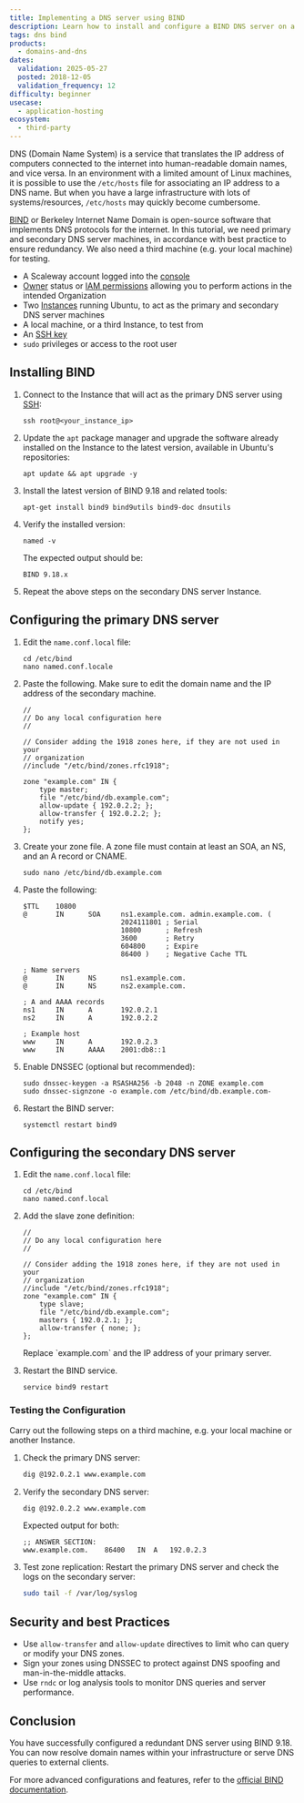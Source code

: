 ```yaml
---
title: Implementing a DNS server using BIND
description: Learn how to install and configure a BIND DNS server on a Scaleway Instance to manage domain name resolution.
tags: dns bind
products:
  - domains-and-dns
dates:
  validation: 2025-05-27
  posted: 2018-12-05
  validation_frequency: 12
difficulty: beginner
usecase:
  - application-hosting
ecosystem:
  - third-party
---
```



DNS (Domain Name System) is a service that translates the IP address of computers connected to the internet into human-readable domain names, and vice versa. In an environment with a limited amount of Linux machines, it is possible to use the `/etc/hosts` file for associating an IP address to a DNS name. But when you have a large infrastructure with lots of systems/resources, `/etc/hosts` may quickly become cumbersome.

[BIND](https://www.isc.org/bind/) or Berkeley Internet Name Domain is open-source software that implements DNS protocols for the internet. In this tutorial, we need primary and secondary DNS server machines, in accordance with best practice to ensure redundancy. We also need a third machine (e.g. your local machine) for testing.

<Requirements />

- A Scaleway account logged into the [console](https://account.scaleway.com/?service=elements)
- [Owner](/iam/concepts/#owner) status or [IAM permissions](/iam/concepts/#permission) allowing you to perform actions in the intended Organization
- Two [Instances](/instances/how-to/create-an-instance/) running Ubuntu, to act as the primary and secondary DNS server machines
- A local machine, or a third Instance, to test from
- An [SSH key](/organizations-and-projects/how-to/create-ssh-key/)
- `sudo` privileges or access to the root user

## Installing BIND

1. Connect to the Instance that will act as the primary DNS server using [SSH](/instances/how-to/connect-to-instance/):
    ```
    ssh root@<your_instance_ip>
    ```

2. Update the `apt` package manager and upgrade the software already installed on the Instance to the latest version, available in Ubuntu's repositories:
    ```
    apt update && apt upgrade -y

3. Install the latest version of BIND 9.18 and related tools:
    ```
    apt-get install bind9 bind9utils bind9-doc dnsutils
    ```
4. Verify the installed version:
    ```
    named -v
    ```
    The expected output should be:
    ```
    BIND 9.18.x
    ```
5. Repeat the above steps on the secondary DNS server Instance.

## Configuring the primary DNS server

1. Edit the `name.conf.local` file:
    ```
    cd /etc/bind
    nano named.conf.locale
    ```
2. Paste the following. Make sure to edit the domain name and the IP address of the secondary machine.
    ```
    //
    // Do any local configuration here
    //

    // Consider adding the 1918 zones here, if they are not used in your
    // organization
    //include "/etc/bind/zones.rfc1918";

    zone "example.com" IN {
        type master;
        file "/etc/bind/db.example.com";
        allow-update { 192.0.2.2; };
        allow-transfer { 192.0.2.2; };
        notify yes;
    };
    ```
3. Create your zone file. A zone file must contain at least an SOA, an NS, and an A record or CNAME.
    ```
    sudo nano /etc/bind/db.example.com
    ```
4. Paste the following:
    ```
    $TTL    10800
    @       IN      SOA     ns1.example.com. admin.example.com. (
                            2024111801 ; Serial
                            10800      ; Refresh
                            3600       ; Retry
                            604800     ; Expire
                            86400 )    ; Negative Cache TTL

    ; Name servers
    @       IN      NS      ns1.example.com.
    @       IN      NS      ns2.example.com.

    ; A and AAAA records
    ns1     IN      A       192.0.2.1
    ns2     IN      A       192.0.2.2

    ; Example host
    www     IN      A       192.0.2.3
    www     IN      AAAA    2001:db8::1
    ```

5. Enable DNSSEC (optional but recommended):
    ```
    sudo dnssec-keygen -a RSASHA256 -b 2048 -n ZONE example.com
    sudo dnssec-signzone -o example.com /etc/bind/db.example.com-
    ```

6. Restart the BIND server:
    ```
    systemctl restart bind9
    ```

## Configuring the secondary DNS server

1. Edit the `name.conf.local` file:
    ```
    cd /etc/bind
    nano named.conf.local
    ```

2. Add the slave zone definition:
    ```
    //
    // Do any local configuration here
    //

    // Consider adding the 1918 zones here, if they are not used in your
    // organization
    //include "/etc/bind/zones.rfc1918";
    zone "example.com" IN {
        type slave;
        file "/etc/bind/db.example.com";
        masters { 192.0.2.1; };
        allow-transfer { none; };
    };
    ```
    <Message type="note">
      Replace `example.com` and the IP address of your primary server.
    </Message>

3. Restart the BIND service.
    ```
    service bind9 restart
    ```

### Testing the Configuration

Carry out the following steps on a third machine, e.g. your local machine or another Instance.

1. Check the primary DNS server:
   ```bash
   dig @192.0.2.1 www.example.com
   ```

2. Verify the secondary DNS server:
   ```bash
   dig @192.0.2.2 www.example.com
   ```

   Expected output for both:
   ```
   ;; ANSWER SECTION:
   www.example.com.    86400   IN  A   192.0.2.3
   ```

3. Test zone replication:
   Restart the primary DNS server and check the logs on the secondary server:
   ```bash
   sudo tail -f /var/log/syslog
   ```

## Security and best Practices

- Use `allow-transfer` and `allow-update` directives to limit who can query or modify your DNS zones.
- Sign your zones using DNSSEC to protect against DNS spoofing and man-in-the-middle attacks.
- Use `rndc` or log analysis tools to monitor DNS queries and server performance.


## Conclusion

You have successfully configured a redundant DNS server using BIND 9.18. You can now resolve domain names within your infrastructure or serve DNS queries to external clients.

For more advanced configurations and features, refer to the [official BIND documentation](https://kb.isc.org/docs/isc-packages-for-bind-9).
